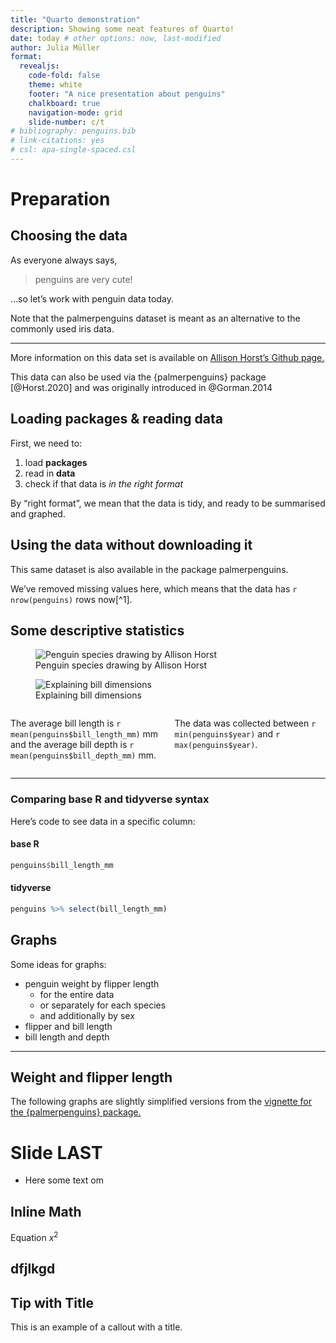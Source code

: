 ```yaml
---
title: "Quarto demonstration"
description: Showing some neat features of Quarto!
date: today # other options: now, last-modified
author: Julia Müller 
format:
  revealjs:
    code-fold: false
    theme: white
    footer: "A nice presentation about penguins"
    chalkboard: true
    navigation-mode: grid
    slide-number: c/t
# bibliography: penguins.bib
# link-citations: yes
# csl: apa-single-spaced.csl
---
```



# Preparation

## Choosing the data

As everyone always says,

> penguins are very cute!

...so let's work with penguin data today.  

:::{.callout-note}
Note that the palmerpenguins dataset is meant as an alternative to the commonly used iris data.
:::

---

More information on this data set is available on [Allison Horst's Github page.](https://allisonhorst.github.io/palmerpenguins/)  


This data can also be used via the {palmerpenguins} package [@Horst.2020] and was originally introduced in @Gorman.2014  


## Loading packages & reading data

First, we need to:  

::: {.incremental}  
1. load **packages**  
2. read in **data**  
3. check if that data is *in the right format*  
:::  

::: aside
By "right format", we mean that the data is tidy, and ready to be summarised and graphed.
:::

:::{.callout-tip}
## Using the data without downloading it
This same dataset is also available in the package palmerpenguins.
:::
We've removed missing values here, which means that the data has `r nrow(penguins)` rows now[^1].


## Some descriptive statistics {.smaller}

::: {layout-ncol=2}
![Penguin species drawing by Allison Horst](pics/penguin_species.png){#fig-penguins}

![Explaining bill dimensions](pics/culmen_depth.png){#fig-bill}
:::


:::: {.columns}

::: {.column width="50%"}
The average bill length is `r mean(penguins$bill_length_mm)` mm and the average bill depth is `r mean(penguins$bill_depth_mm)` mm.
:::

::: {.column width="50%"}
The data was collected between `r min(penguins$year)` and `r max(penguins$year)`.
:::

::::

---

### Comparing base R and tidyverse syntax

Here's code to see data in a specific column:

::: {.panel-tabset}
#### base R
``` .r
penguins$bill_length_mm
```

#### tidyverse
``` .r
penguins %>% select(bill_length_mm)
```

:::


## Graphs

Some ideas for graphs:

- penguin weight by flipper length  
    - for the entire data  
    - or separately for each species  
    - and additionally by sex  
- flipper and bill length  
- bill length and depth  

---

## Weight and flipper length

The following graphs are slightly simplified versions from the [vignette for the {palmerpenguins} package.](https://allisonhorst.github.io/palmerpenguins/articles/examples.html)


# Slide LAST

::: {.fragment}

- Here some text om

## Inline Math

Equation $x^2$

## dfjlkgd
\begin{equation*}
    a_n = \begin{cases}
              3n + 1  & \text{ if } n \text{ is odd} \\
              n / 2 & \text{ otherwise}
          \end{cases}
\end{equation*}

\begin{align*}
1 + 2 = 3 \\
3 + 2 = 5
\end{align*}


:::

::: {.fragment}

::: {.callout-tip}
## Tip with Title

This is an example of a callout with a title.
:::

:::
